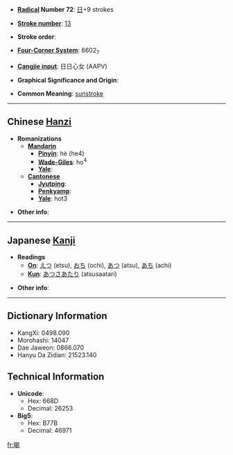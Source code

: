 * '''[[Wiktionary:Chinese radical index| Radical]] Number 72''': [[Wiktionary:Chinese radical index 日|日]]+9 strokes

* '''[[Wiktionary:Chinese total strokes index|Stroke number]]''': [[Wiktionary:Chinese total strokes index 13|13]]

* '''Stroke order''': 

* '''[[Wiktionary:Chinese four corner index|Four-Corner System]]''': 6602<sub>7</sub>

* '''[[Wiktionary:Chinese Cangjie index|Cangjie input]]''': 日日心女 (AAPV)

* '''Graphical Significance and Origin''': 

* '''Common Meaning''': [[sunstroke]]

----

== Chinese [[Hanzi]] ==

* '''Romanizations'''
** '''[[Mandarin]]'''
*** '''[[Pinyin]]''': hè (he4)
*** '''[[Wade-Giles]]''': ho<sup>4</sup>
*** '''[[Yale]]''': 
** '''[[Cantonese]]'''
*** '''[[Jyutping]]''':
*** '''[[Penkyamp]]''': 
*** '''[[Yale]]''': hot3

* '''Other info''': 

----

== Japanese [[Kanji]] ==

* '''Readings'''
** '''[[On]]''': [[えつ]] (etsu), [[おち]] (ochi), [[あつ]] (atsu), [[あち]] (achi)
** '''[[Kun]]''': [[あつさあたり]] (atsusaatari)

* '''Other info''':  

----

== Dictionary Information ==

* KangXi: 0498.090
* Morohashi: 14047
* Dae Jaweon: 0866.070
* Hanyu Da Zidian: 21523.140

== Technical Information ==

* '''Unicode''':
** Hex: 668D
** Decimal: 26253
* '''Big5''':
** Hex: B77B
** Decimal: 46971

[[fr:暍]]
